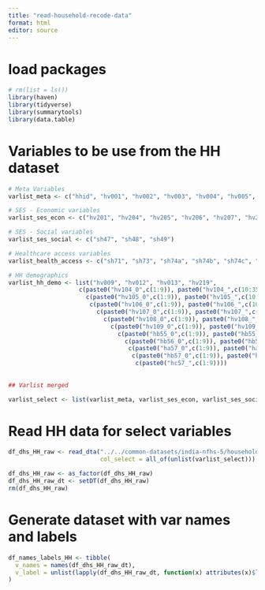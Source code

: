```yaml
---
title: "read-household-recode-data"
format: html
editor: source
---
```


# load packages
```r
# rm(list = ls())
library(haven)
library(tidyverse)
library(summarytools)
library(data.table)

```

# Variables to be use from the HH dataset

```r
# Meta Variables
varlist_meta <- c("hhid", "hv001", "hv002", "hv003", "hv004", "hv005", "hv006", "hv007", "hv008a", "hv021", "hv022", "hv023", "hv024", "hv025", "shdist")

# SES - Economic variables
varlist_ses_econ <- c("hv201", "hv204", "hv205", "hv206", "hv207", "hv208", "hv209", "hv210", "hv211", "hv212", "hv213", "hv214", "hv215", "hv216", "hv221", "hv225", "hv226", "hv234a", "hv237", "hv238", "hv238a", "hv242", "hv243a", "hv243b", "hv243c", "hv243e", "hv244", "hv245", "hv246", "hv270", "hv271", "hv270a", "hv271a", "sh37b", "sh44", "sh45", "sh46", "sh50b", "sh50c", "sh50d", "sh50e", "sh50f", "sh50g", "sh50i", "sh50j", "sh50k", "sh50n", "sh50q", "sh50r", "sh50x", "sh50y", "sh50z", "sh52", "sh55", "sh61", "sh62", "sh64", "sh66", "sh67a", "sh67b", "sh67c", "sh67d", "sh67e", "sh67f", "sh69", "sh75")

# SES - Social variables
varlist_ses_social <- c("sh47", "sh48", "sh49")

# Healthcare access variables
varlist_health_access <- c("sh71", "sh73", "sh74a", "sh74b", "sh74c", "sh74d", "sh74e")

# HH demographics
varlist_hh_demo <- list("hv009", "hv012", "hv013", "hv219",
                    c(paste0("hv104_0",c(1:9)), paste0("hv104_",c(10:35))),
                      c(paste0("hv105_0",c(1:9)), paste0("hv105_",c(10:35))),
                       c(paste0("hv106_0",c(1:9)), paste0("hv106_",c(10:35))),
                         c(paste0("hv107_0",c(1:9)), paste0("hv107_",c(10:35))),
                           c(paste0("hv108_0",c(1:9)), paste0("hv108_",c(10:35))),
                             c(paste0("hv109_0",c(1:9)), paste0("hv109_",c(10:35))),
                               c(paste0("hb55_0",c(1:9)), paste0("hb55_",c(10:20))),
                                 c(paste0("hb56_0",c(1:9)), paste0("hb56_",c(10:20))),
                                  c(paste0("ha57_0",c(1:9)), paste0("ha57_",c(10:15))),
                                   c(paste0("hb57_0",c(1:9)), paste0("hb57_",c(10:20))),
                                    c(paste0("hc57_",c(1:9))))
                       
                       
## Varlist merged

varlist_select <- list(varlist_meta, varlist_ses_econ, varlist_ses_social, varlist_health_access, varlist_hh_demo)
```

# Read HH data for select variables

```r

df_dhs_HH_raw <- read_dta("../../common-datasets/india-nfhs-5/household-recode/IAHR7DFL.DTA", 
                          col_select = all_of(unlist(varlist_select)))

df_dhs_HH_raw <- as_factor(df_dhs_HH_raw) 
df_dhs_HH_raw_dt <- setDT(df_dhs_HH_raw)
rm(df_dhs_HH_raw)
```

# Generate dataset with var names and labels
```r
df_names_labels_HH <- tibble(
  v_names = names(df_dhs_HH_raw_dt),
  v_label = unlist(lapply(df_dhs_HH_raw_dt, function(x) attributes(x)$label))
)
```


